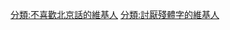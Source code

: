 {{Userbox-2
  |border-c = #000000
  |border-s = 1
  |id1-c    = #FFFFFF
  |id1-s    = 14
  |id1-fc   = #000000
  |id2-c    = #FFFFFF
  |id2-s    = 14
  |id2-fc   = #000000
  |info-c   = #039
  |info-s   = 9
  |info-fc  = #FFFFFF
  |id1      = <s>{{lang|zh-hans|说北京话}}</s>
  |id2      = <s>{{lang|zh-hans|写残体字}}</s>
  |info     = {{center|{{lang|zh-hant|這個用戶痛恨中共當局所謂「說普通話，寫規範字」之口號。}}}}
  |nocat    = {{{nocat|}}}
}}

[[分類:不喜歡北京話的維基人]]
[[分類:討厭殘體字的維基人]]
